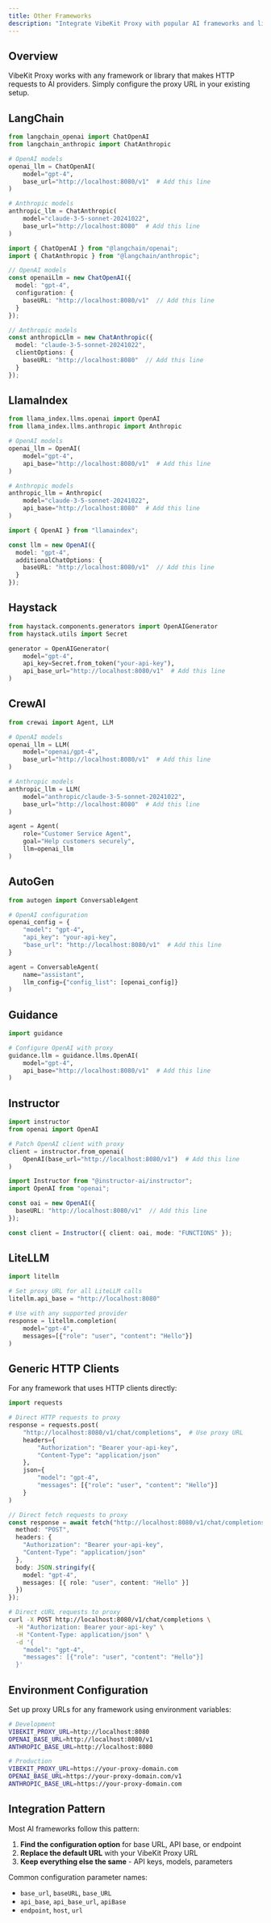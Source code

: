```yaml
---
title: Other Frameworks
description: "Integrate VibeKit Proxy with popular AI frameworks and libraries"
---
```


## Overview

VibeKit Proxy works with any framework or library that makes HTTP requests to AI providers. Simply configure the proxy URL in your existing setup.

## LangChain

<CodeGroup>

```python Python
from langchain_openai import ChatOpenAI
from langchain_anthropic import ChatAnthropic

# OpenAI models
openai_llm = ChatOpenAI(
    model="gpt-4",
    base_url="http://localhost:8080/v1"  # Add this line
)

# Anthropic models
anthropic_llm = ChatAnthropic(
    model="claude-3-5-sonnet-20241022",
    base_url="http://localhost:8080"  # Add this line
)
```

```typescript TypeScript
import { ChatOpenAI } from "@langchain/openai";
import { ChatAnthropic } from "@langchain/anthropic";

// OpenAI models
const openaiLlm = new ChatOpenAI({
  model: "gpt-4",
  configuration: {
    baseURL: "http://localhost:8080/v1"  // Add this line
  }
});

// Anthropic models  
const anthropicLlm = new ChatAnthropic({
  model: "claude-3-5-sonnet-20241022",
  clientOptions: {
    baseURL: "http://localhost:8080"  // Add this line
  }
});
```

</CodeGroup>

## LlamaIndex

<CodeGroup>

```python Python
from llama_index.llms.openai import OpenAI
from llama_index.llms.anthropic import Anthropic

# OpenAI models
openai_llm = OpenAI(
    model="gpt-4",
    api_base="http://localhost:8080/v1"  # Add this line
)

# Anthropic models
anthropic_llm = Anthropic(
    model="claude-3-5-sonnet-20241022",
    api_base="http://localhost:8080"  # Add this line
)
```

```typescript TypeScript
import { OpenAI } from "llamaindex";

const llm = new OpenAI({
  model: "gpt-4",
  additionalChatOptions: {
    baseURL: "http://localhost:8080/v1"  // Add this line
  }
});
```

</CodeGroup>

## Haystack

```python Python
from haystack.components.generators import OpenAIGenerator
from haystack.utils import Secret

generator = OpenAIGenerator(
    model="gpt-4",
    api_key=Secret.from_token("your-api-key"),
    api_base_url="http://localhost:8080/v1"  # Add this line
)
```

## CrewAI

```python Python
from crewai import Agent, LLM

# OpenAI models
openai_llm = LLM(
    model="openai/gpt-4",
    base_url="http://localhost:8080/v1"  # Add this line
)

# Anthropic models
anthropic_llm = LLM(
    model="anthropic/claude-3-5-sonnet-20241022", 
    base_url="http://localhost:8080"  # Add this line
)

agent = Agent(
    role="Customer Service Agent",
    goal="Help customers securely",
    llm=openai_llm
)
```

## AutoGen

```python Python
from autogen import ConversableAgent

# OpenAI configuration
openai_config = {
    "model": "gpt-4",
    "api_key": "your-api-key",
    "base_url": "http://localhost:8080/v1"  # Add this line
}

agent = ConversableAgent(
    name="assistant",
    llm_config={"config_list": [openai_config]}
)
```

## Guidance

```python Python
import guidance

# Configure OpenAI with proxy
guidance.llm = guidance.llms.OpenAI(
    model="gpt-4",
    api_base="http://localhost:8080/v1"  # Add this line
)
```

## Instructor

<CodeGroup>

```python Python
import instructor
from openai import OpenAI

# Patch OpenAI client with proxy
client = instructor.from_openai(
    OpenAI(base_url="http://localhost:8080/v1")  # Add this line
)
```

```typescript TypeScript
import Instructor from "@instructor-ai/instructor";
import OpenAI from "openai";

const oai = new OpenAI({
  baseURL: "http://localhost:8080/v1"  // Add this line
});

const client = Instructor({ client: oai, mode: "FUNCTIONS" });
```

</CodeGroup>

## LiteLLM

```python Python
import litellm

# Set proxy URL for all LiteLLM calls
litellm.api_base = "http://localhost:8080"

# Use with any supported provider
response = litellm.completion(
    model="gpt-4",
    messages=[{"role": "user", "content": "Hello"}]
)
```

## Generic HTTP Clients

For any framework that uses HTTP clients directly:

<CodeGroup>

```python Python
import requests

# Direct HTTP requests to proxy
response = requests.post(
    "http://localhost:8080/v1/chat/completions",  # Use proxy URL
    headers={
        "Authorization": "Bearer your-api-key",
        "Content-Type": "application/json"
    },
    json={
        "model": "gpt-4",
        "messages": [{"role": "user", "content": "Hello"}]
    }
)
```

```typescript TypeScript
// Direct fetch requests to proxy
const response = await fetch("http://localhost:8080/v1/chat/completions", {
  method: "POST",
  headers: {
    "Authorization": "Bearer your-api-key",
    "Content-Type": "application/json"
  },
  body: JSON.stringify({
    model: "gpt-4",
    messages: [{ role: "user", content: "Hello" }]
  })
});
```

```bash cURL
# Direct cURL requests to proxy
curl -X POST http://localhost:8080/v1/chat/completions \
  -H "Authorization: Bearer your-api-key" \
  -H "Content-Type: application/json" \
  -d '{
    "model": "gpt-4",
    "messages": [{"role": "user", "content": "Hello"}]
  }'
```

</CodeGroup>

## Environment Configuration

Set up proxy URLs for any framework using environment variables:

```bash Environment Variables
# Development
VIBEKIT_PROXY_URL=http://localhost:8080
OPENAI_BASE_URL=http://localhost:8080/v1
ANTHROPIC_BASE_URL=http://localhost:8080

# Production  
VIBEKIT_PROXY_URL=https://your-proxy-domain.com
OPENAI_BASE_URL=https://your-proxy-domain.com/v1
ANTHROPIC_BASE_URL=https://your-proxy-domain.com
```

## Integration Pattern

Most AI frameworks follow this pattern:

1. **Find the configuration option** for base URL, API base, or endpoint
2. **Replace the default URL** with your VibeKit Proxy URL
3. **Keep everything else the same** - API keys, models, parameters

Common configuration parameter names:
- `base_url`, `baseURL`, `base_URL`
- `api_base`, `api_base_url`, `apiBase`
- `endpoint`, `host`, `url`
